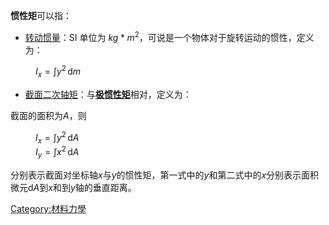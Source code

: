 {{noteTA
|G1=Physics
}}
{{about|截面对于'''点'''的矩|截面对于'''轴'''的矩|截面二次轴矩}}

'''惯性矩'''可以指：
* [[转动惯量|转动惯量]]：SI 单位为 <math>kg*m^2</math>，可说是一个物体对于旋转运动的惯性，定义为：
: <math>I_x = \int y^2\,\mathrm dm</math>
* [[截面二次轴矩|截面二次轴矩]]：与'''[[极惯性矩|极惯性矩]]'''相对，定义为：
截面的面积为''A''，则
: <math>I_x = \int y^2\,\mathrm dA</math>
: <math>I_y = \int x^2\,\mathrm dA</math>
分别表示截面对坐标轴''x''与''y''的惯性矩，第一式中的''y''和第二式中的''x''分别表示面积微元d''A''到''x''和到''y''轴的垂直距离。

{{disambig|Cat=三字作品消歧义}}

[[Category:材料力學|Category:材料力學]]